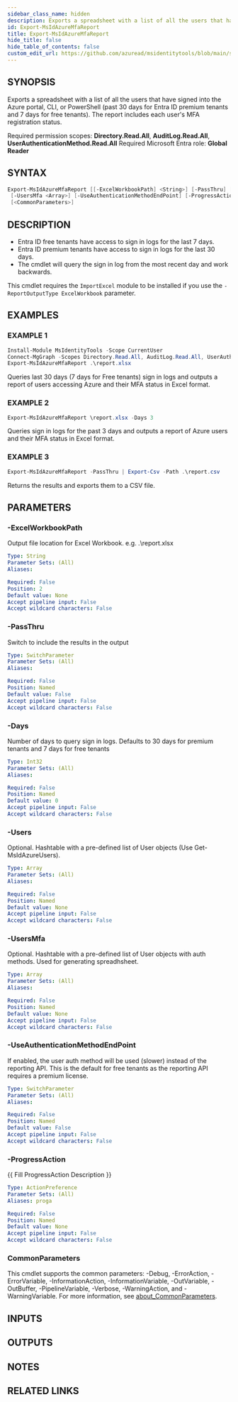 ```yaml
---
sidebar_class_name: hidden
description: Exports a spreadsheet with a list of all the users that have signed into the Azure portal, CLI, or PowerShell (past 30 days for Entra ID premium tenants and 7 days for free tenants).
id: Export-MsIdAzureMfaReport
title: Export-MsIdAzureMfaReport
hide_title: false
hide_table_of_contents: false
custom_edit_url: https://github.com/azuread/msidentitytools/blob/main/src/Export-MsIdAzureMfaReport.ps1
---
```


## SYNOPSIS

Exports a spreadsheet with a list of all the users that have signed into the Azure portal, CLI, or PowerShell (past 30 days for Entra ID premium tenants and 7 days for free tenants).
The report includes each user's MFA registration status.

Required permission scopes: **Directory.Read.All**, **AuditLog.Read.All**, **UserAuthenticationMethod.Read.All**
Required Microsoft Entra role: **Global Reader**

## SYNTAX

```powershell
Export-MsIdAzureMfaReport [[-ExcelWorkbookPath] <String>] [-PassThru] [-Days <Int32>] [-Users <Array>]
 [-UsersMfa <Array>] [-UseAuthenticationMethodEndPoint] [-ProgressAction <ActionPreference>]
 [<CommonParameters>]
```

## DESCRIPTION

- Entra ID free tenants have access to sign in logs for the last 7 days.
- Entra ID premium tenants have access to sign in logs for the last 30 days.
- The cmdlet will query the sign in log from the most recent day and work backwards.

This cmdlet requires the `ImportExcel` module to be installed if you use the `-ReportOutputType ExcelWorkbook` parameter.

## EXAMPLES

### EXAMPLE 1

```powershell
Install-Module MsIdentityTools -Scope CurrentUser
Connect-MgGraph -Scopes Directory.Read.All, AuditLog.Read.All, UserAuthenticationMethod.Read.All
Export-MsIdAzureMfaReport .\report.xlsx
```

Queries last 30 days (7 days for Free tenants) sign in logs and outputs a report of users accessing Azure and their MFA status in Excel format.

### EXAMPLE 2

```powershell
Export-MsIdAzureMfaReport \report.xlsx -Days 3
```

Queries sign in logs for the past 3 days and outputs a report of Azure users and their MFA status in Excel format.

### EXAMPLE 3

```powershell
Export-MsIdAzureMfaReport -PassThru | Export-Csv -Path .\report.csv
```

Returns the results and exports them to a CSV file.

## PARAMETERS

### -ExcelWorkbookPath

Output file location for Excel Workbook.
e.g.
.\report.xlsx

```yaml
Type: String
Parameter Sets: (All)
Aliases:

Required: False
Position: 2
Default value: None
Accept pipeline input: False
Accept wildcard characters: False
```

### -PassThru

Switch to include the results in the output

```yaml
Type: SwitchParameter
Parameter Sets: (All)
Aliases:

Required: False
Position: Named
Default value: False
Accept pipeline input: False
Accept wildcard characters: False
```

### -Days

Number of days to query sign in logs.
Defaults to 30 days for premium tenants and 7 days for free tenants

```yaml
Type: Int32
Parameter Sets: (All)
Aliases:

Required: False
Position: Named
Default value: 0
Accept pipeline input: False
Accept wildcard characters: False
```

### -Users

Optional.
Hashtable with a pre-defined list of User objects (Use Get-MsIdAzureUsers).

```yaml
Type: Array
Parameter Sets: (All)
Aliases:

Required: False
Position: Named
Default value: None
Accept pipeline input: False
Accept wildcard characters: False
```

### -UsersMfa

Optional.
Hashtable with a pre-defined list of User objects with auth methods.
Used for generating spreadhsheet.

```yaml
Type: Array
Parameter Sets: (All)
Aliases:

Required: False
Position: Named
Default value: None
Accept pipeline input: False
Accept wildcard characters: False
```

### -UseAuthenticationMethodEndPoint

If enabled, the user auth method will be used (slower) instead of the reporting API.
This is the default for free tenants as the reporting API requires a premium license.

```yaml
Type: SwitchParameter
Parameter Sets: (All)
Aliases:

Required: False
Position: Named
Default value: False
Accept pipeline input: False
Accept wildcard characters: False
```

### -ProgressAction

\{\{ Fill ProgressAction Description \}\}

```yaml
Type: ActionPreference
Parameter Sets: (All)
Aliases: proga

Required: False
Position: Named
Default value: None
Accept pipeline input: False
Accept wildcard characters: False
```

### CommonParameters

This cmdlet supports the common parameters: -Debug, -ErrorAction, -ErrorVariable, -InformationAction, -InformationVariable, -OutVariable, -OutBuffer, -PipelineVariable, -Verbose, -WarningAction, and -WarningVariable. For more information, see [about_CommonParameters](http://go.microsoft.com/fwlink/?LinkID=113216).

## INPUTS

## OUTPUTS

## NOTES

## RELATED LINKS
